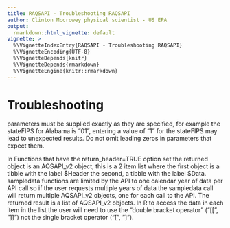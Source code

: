 ---
title: RAQSAPI - Troubleshooting RAQSAPI
author: Clinton Mccrowey physical scientist - US EPA
output:
  rmarkdown::html_vignette: default
vignette: >
  %\VignetteIndexEntry{RAQSAPI - Troubleshooting RAQSAPI}
  %\VignetteEncoding{UTF-8}
  %\VignetteDepends{knitr}
  %\VignetteDepends{rmarkdown}
  %\VignetteEngine{knitr::rmarkdown}
---

# Troubleshooting

parameters must be supplied exactly as they are specified, for example the
stateFIPS for Alabama is "01", entering a value of "1" for the stateFIPS
may lead to unexpected results. Do not omit leading zeros in parameters that
expect them.

In Functions that have the return_header=TRUE option set the returned object is
an AQSAPI_v2 object, this is a 2 item list where the first object is a tibble
with the label \$Header the second, a tibble with the label \$Data. sampledata
functions are limited by the API to one calendar year of data per API call so if
the user requests multiple years of data the sampledata call will return multiple
AQSAPI_v2 objects, one for each call to the API. The returned result is a list
of AQSAPI_v2 objects. In R to access the data in each item in the list the user
will need to use the "double bracket operator" ("[[", "]]") not the single
bracket operator ("[", "]").
